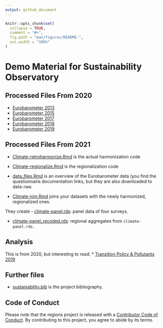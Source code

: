 ```yaml
---
output: github_document
---
```


<!-- README.md is generated from README.Rmd. Please edit that file -->

```r
knitr::opts_chunk$set(
  collapse = TRUE,
  comment = "#>",
  fig.path = "man/figures/README-",
  out.width = "100%"
)
```

# Demo Material for Sustainability Observatory

<!-- badges: start -->
<!-- badges: end -->


## Processed Files From 2020

* [Eurobarometer 2013](https://github.com/dataobservatory-eu/sustainability/blob/master/Eurobarometer_13.md)
* [Eurobarometer 2015](https://github.com/dataobservatory-eu/sustainability/blob/master/Eurobarometer_15.md)
* [Eurobarometer 2017](https://github.com/dataobservatory-eu/sustainability/blob/master/Eurobarometer_17.md)
* [Eurobarometer 2018](https://github.com/dataobservatory-eu/sustainability/blob/master/Eurobarometer_18.md)
* [Eurobarometer 2019](https://github.com/dataobservatory-eu/sustainability/blob/master/Eurobarometer_19.md)

## Processed Files From 2021

* [Climate-retroharmonize.Rmd](https://github.com/dataobservatory-eu/sustainability/blob/main/Climate-retroharmonize.Rmd) is the actual harmonization code

* [Climate-regionalize.Rmd](https://github.com/dataobservatory-eu/sustainability/blob/main/Climate-Regionalize.Rmd) is the regionalization code

* [data_files.Rmd](https://github.com/dataobservatory-eu/sustainability/blob/main/data_files.Rmd) is an overview of the Eurobarometer data (you find the questionnaire documentation links, but they are also downloaded to data-raw.

* [Climate-join.Rmd](https://github.com/dataobservatory-eu/sustainability/blob/main/Climate-join.Rmd) joins your datasets with the newly harmonized, regionalized ones.


They create 
- [climate-panel.rds](https://github.com/dataobservatory-eu/sustainability/blob/main/data-raw/climate-panel.rds): panel data of four surveys.

- [climate-panel_recoded.rds](https://github.com/dataobservatory-eu/sustainability/blob/main/data-raw/climate-panel_recoded.rds): regional aggregates from `climate-panel.rds`.

## Analysis

This is from 2020, but interesting to read.
* [Transition Policy & Pollutants 2019](https://github.com/dataobservatory-eu/sustainability/blob/master/Transition_policy_polluntants.md)


## Further files

* [sustainability.bib](https://github.com/dataobservatory-eu/sustainability/blob/main/sustainability.bib) is the project bibliography.

## Code of Conduct

Please note that the regions project is released with a [Contributor Code of Conduct](https://contributor-covenant.org/version/2/0/CODE_OF_CONDUCT.html). By contributing to this project, you agree to abide by its terms.

